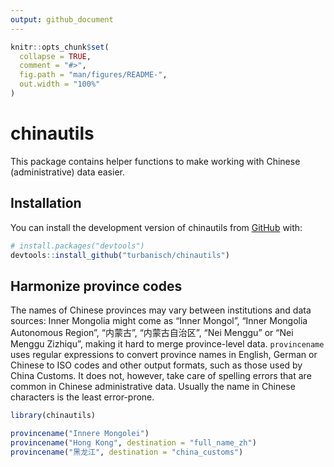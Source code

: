 ```yaml
---
output: github_document
---
```


<!-- README.md is generated from README.Rmd. Please edit that file -->

```r
knitr::opts_chunk$set(
  collapse = TRUE,
  comment = "#>",
  fig.path = "man/figures/README-",
  out.width = "100%"
)
```

# chinautils

<!-- badges: start -->
<!-- badges: end -->

This package contains helper functions to make working with Chinese (administrative) data easier.

## Installation

You can install the development version of chinautils from [GitHub](https://github.com/) with:

``` r
# install.packages("devtools")
devtools::install_github("turbanisch/chinautils")
```

## Harmonize province codes 

The names of Chinese provinces may vary between institutions and data sources: Inner Mongolia might come as "Inner Mongol", "Inner Mongolia Autonomous Region", "内蒙古", "内蒙古自治区", "Nei Menggu" or "Nei Menggu Zizhiqu", making it hard to merge province-level data. 
`provincename` uses regular expressions to convert province names in English, German or Chinese to ISO codes and other output formats, such as those used by China Customs. 
It does not, however, take care of spelling errors that are common in Chinese administrative data. Usually the name in Chinese characters is the least error-prone. 

```r
library(chinautils)

provincename("Innere Mongolei")
provincename("Hong Kong", destination = "full_name_zh")
provincename("黑龙江", destination = "china_customs")
```

